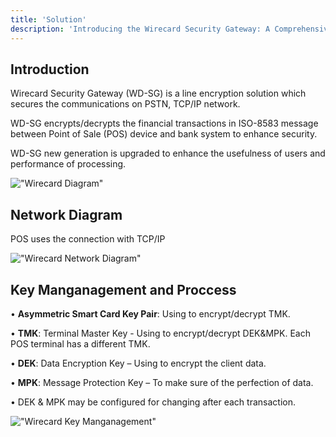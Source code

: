 ```yaml
---
title: 'Solution'
description: 'Introducing the Wirecard Security Gateway: A Comprehensive Review'
---
```


## Introduction

Wirecard Security Gateway (WD-SG) is a line encryption solution which secures the communications on PSTN, TCP/IP network.

WD-SG encrypts/decrypts the financial transactions in ISO-8583 message between Point of Sale (POS) device and bank system to enhance security.

WD-SG new generation is upgraded to enhance the usefulness of users and performance of processing.

!["Wirecard Diagram"](./images/wirecard-gw/wd-diagram.png)

## Network Diagram

POS uses the connection with TCP/IP

!["Wirecard Network Diagram"](./images/wirecard-gw/wd-tcp.png)

## Key Manganagement and Proccess

• **Asymmetric Smart Card Key Pair**: Using to encrypt/decrypt TMK.

• **TMK**: Terminal Master Key - Using to encrypt/decrypt DEK&MPK. Each POS terminal has a
different TMK.

• **DEK**: Data Encryption Key – Using to encrypt the client data.

• **MPK**: Message Protection Key – To make sure of the perfection of data.

• DEK & MPK may be configured for changing after each transaction.


!["Wirecard Key Manganagement"](./images/wirecard-gw/wd-key-manage.png)


